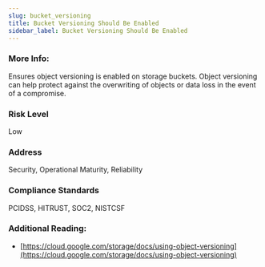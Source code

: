 ```yaml
---
slug: bucket_versioning
title: Bucket Versioning Should Be Enabled
sidebar_label: Bucket Versioning Should Be Enabled
---
```


### More Info:

Ensures object versioning is enabled on storage buckets. Object versioning can help protect against the overwriting of objects or data loss in the event of a compromise.

### Risk Level

Low

### Address

Security, Operational Maturity, Reliability

### Compliance Standards

PCIDSS, HITRUST, SOC2, NISTCSF

### Additional Reading:

- [https://cloud.google.com/storage/docs/using-object-versioning](https://cloud.google.com/storage/docs/using-object-versioning) 

